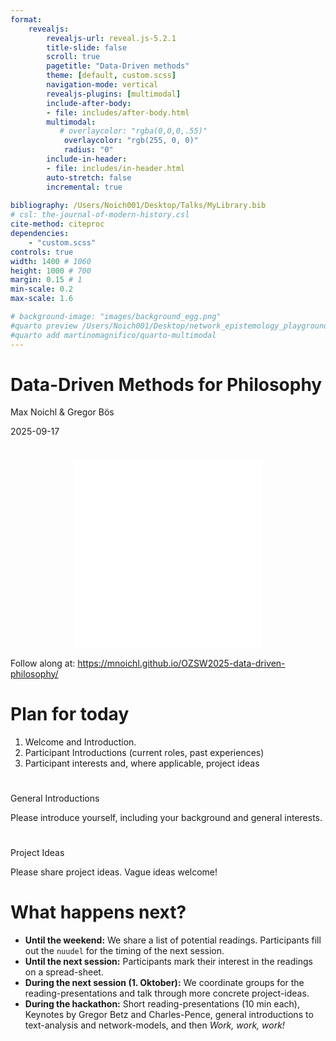 ```yaml
---
format: 
    revealjs:
        revealjs-url: reveal.js-5.2.1
        title-slide: false
        scroll: true
        pagetitle: "Data-Driven methods"
        theme: [default, custom.scss]
        navigation-mode: vertical
        revealjs-plugins: [multimodal]
        include-after-body:
        - file: includes/after-body.html
        multimodal:
           # overlaycolor: "rgba(0,0,0,.55)"
            overlaycolor: "rgb(255, 0, 0)"
            radius: "0"             
        include-in-header:
        - file: includes/in-header.html
        auto-stretch: false
        incremental: true 
        
bibliography: /Users/Noich001/Desktop/Talks/MyLibrary.bib
# csl: the-journal-of-modern-history.csl
cite-method: citeproc
dependencies:
    - "custom.scss"
controls: true
width: 1400 # 1060
height: 1000 # 700
margin: 0.15 # 1
min-scale: 0.2
max-scale: 1.6

# background-image: "images/background_egg.png"
#quarto preview /Users/Noich001/Desktop/network_epistemology_playground/talk_BOCHUM/Data_and_ABMs.qmd
#quarto add martinomagnifico/quarto-multimodal
---
```

# {background-iframe="background_network.html" background-size="120%" background-position="left bottom" background-opacity="1."}
::: {.absolute top=-50 left=700 background="#000" .title-block}
<h1 class="title">Data-Driven Methods for Philosophy</h1>
<p class="author"> Max Noichl & Gregor Bös</p>
<p class="date">2025-09-17</p>
:::

# 

<iframe
  src="qrcode.html"
  width="300"
  height="300"
  style="border:0; display: block; margin: 0 auto;"
></iframe>

Follow along at: [https://mnoichl.github.io/OZSW2025-data-driven-philosophy/](https://mnoichl.github.io/OZSW2025-data-driven-philosophy/)

# Plan for today

1. ⁠Welcome and Introduction.
2. ⁠Participant Introductions (current roles, past experiences)
3. ⁠Participant interests and, where applicable, project ideas



# {background-iframe="https://gregorboes.com/" background-size="120%" background-position="left bottom" background-opacity="1."}


# {background-iframe="https://maxnoichl.eu/" background-size="120%" background-position="left bottom" background-opacity="1."}


# 

::: {.r-fit-text .highlight}
General Introductions
:::
::: {.r-fit-text }
Please introduce yourself, including your background and general interests.
:::

# 

::: {.r-fit-text .highlight}
Project Ideas
:::
::: {.r-fit-text }
Please share project ideas. Vague ideas welcome!
:::


# What happens next?

* **Until the weekend:** We share a list of potential readings. Participants fill out the `nuudel` for the timing of the next session.  
* **Until the next session:** Participants  mark their interest in the readings on a spread-sheet. 
* **During the next session (1. Oktober):** We coordinate groups for the reading-presentations and talk through more concrete project-ideas. 
* **During the hackathon:** Short reading-presentations (10 min each), Keynotes by Gregor Betz and Charles-Pence, general introductions to text-analysis and network-models, and then *Work, work, work!* 
